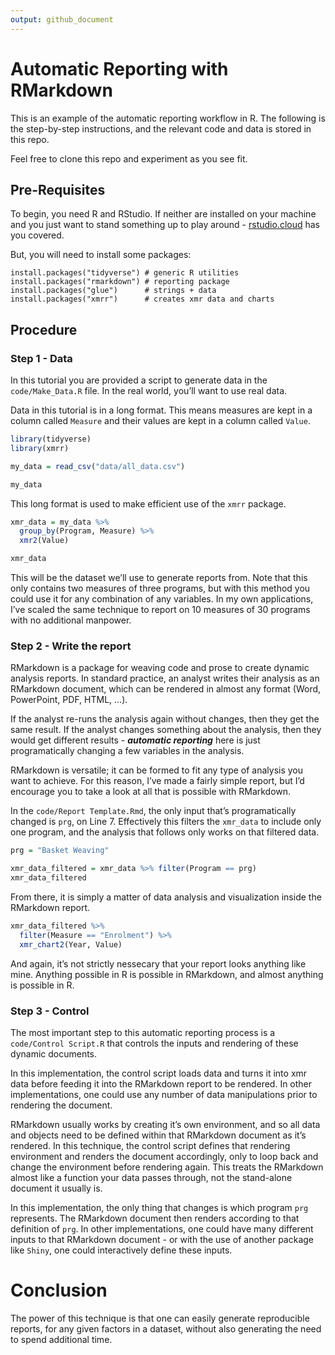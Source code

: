 ```yaml
---
output: github_document
---
```

# Automatic Reporting with RMarkdown

This is an example of the automatic reporting workflow in R. The following is the step-by-step instructions, and the relevant code and data is stored in this repo. 

Feel free to clone this repo and experiment as you see fit. 

## Pre-Requisites 

To begin, you need R and RStudio. If neither are installed on your machine and you just want to stand something up to play around - [rstudio.cloud](https://rstudio.cloud/) has you covered. 

But, you will need to install some packages:

```
install.packages("tidyverse") # generic R utilities
install.packages("rmarkdown") # reporting package
install.packages("glue")      # strings + data
install.packages("xmrr")      # creates xmr data and charts
```
## Procedure

### Step 1 - Data

In this tutorial you are provided a script to generate data in the `code/Make_Data.R` file. In the real world, you'll want to use real data. 

Data in this tutorial is in a long format. This means measures are kept in a column called `Measure` and their values are kept in a column called `Value`.

```r
library(tidyverse)
library(xmrr)

my_data = read_csv("data/all_data.csv")

my_data
```

This long format is used to make efficient use of the `xmrr` package. 

```r
xmr_data = my_data %>% 
  group_by(Program, Measure) %>% 
  xmr2(Value)

xmr_data
```

This will be the dataset we'll use to generate reports from. Note that this only contains two measures of three programs, but with this method you could use it for any combination of any variables. In my own applications, I've scaled the same technique to report on 10 measures of 30 programs with no additional manpower. 

### Step 2 - Write the report

RMarkdown is a package for weaving code and prose to create dynamic analysis reports. In standard practice, an analyst writes their analysis as an RMarkdown document, which can be rendered in almost any format (Word, PowerPoint, PDF, HTML, ...). 

If the analyst re-runs the analysis again without changes, then they get the same result. If the analyst changes something about the analysis, then they would get different results - ***automatic reporting*** here is just programatically  changing a few variables in the analysis. 

RMarkdown is versatile; it can be formed to fit any type of analysis you want to achieve. For this reason, I've made a fairly simple report, but I'd encourage you to take a look at all that is possible with RMarkdown.

In the `code/Report Template.Rmd`, the only input that's programatically changed is `prg`, on Line 7. Effectively this filters the `xmr_data` to include only one program, and the analysis that follows only works on that filtered data. 

```r
prg = "Basket Weaving"
```


```r
xmr_data_filtered = xmr_data %>% filter(Program == prg)
xmr_data_filtered
```

From there, it is simply a matter of data analysis and visualization inside the RMarkdown report. 

```r
xmr_data_filtered %>% 
  filter(Measure == "Enrolment") %>% 
  xmr_chart2(Year, Value)
```

And again, it's not strictly nessecary that your report looks anything like mine. Anything possible in R is possible in RMarkdown, and almost anything is possible in R. 

### Step 3 - Control 

The most important step to this automatic reporting process is a `code/Control Script.R` that controls the inputs and rendering of these dynamic documents. 

In this implementation, the control script loads data and turns it into xmr data before feeding it into the RMarkdown report to be rendered. In other implementations, one could use any number of data manipulations prior to rendering the document. 

RMarkdown usually works by creating it's own environment, and so all data and objects need to be defined within that RMarkdown document as it's rendered. In this technique, the control script defines that rendering environment and renders the document accordingly, only to loop back and change the environment before rendering again. This treats the RMarkdown almost like a function your data passes through, not the stand-alone document it usually is. 

In this implementation, the only thing that changes is which program `prg` represents. The RMarkdown document then renders according to that definition of `prg`. In other implementations, one could have many different inputs to that RMarkdown document - or with the use of another package like `Shiny`, one could interactively define these inputs. 

# Conclusion

The power of this technique is that one can easily generate reproducible reports, for any given factors in a dataset, without also generating the need to spend additional time. 










